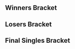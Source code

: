 {{DISPLAYTITLE:LAST V: Singles Bracket}}{{SetGame|melee}}
{{tabs static
|name1=Overview
|link1=LAST V
|name2=Swiss Rounds
|link2=LAST/5/Swiss Rounds
|name3=Singles Bracket
|link3=LAST/5/Singles Bracket
|name4=Doubles Bracket
|link4=LAST/5/Doubles Bracket
|name5=Ranking
|link5=LAST/5/Ranking
|This=3
}}<!-- Generated with http://tournament-nub.rhcloud.com/toliquipedia name=LAST_5 -->

==Winners Bracket==
{{64DEWBracketA
|r1m1p1=Tekk |r1m1p1flag=fr |r1m1p1score=2 |r1m1win=1
|r1m1p2=Eneara |r1m1p2flag= |r1m1p2score=0

|r1m2p1=Poney |r1m2p1flag=fr |r1m2p1score=0 |r1m2win=2
|r1m2p2=Kar |r1m2p2flag= |r1m2p2score=2

|r1m3p1=Samplay |r1m3p1flag=fr |r1m3p1score=2 |r1m3win=1
|r1m3p2=Mick605 |r1m3p2flag= |r1m3p2score=0

|r1m4p1=JiM |r1m4p1flag=fr |r1m4p1score=2 |r1m4win=1
|r1m4p2=Rony |r1m4p2flag= |r1m4p2score=0

|r1m5p1=Alox |r1m5p1flag=fr |r1m5p1score=2 |r1m5win=1
|r1m5p2=Le Forain |r1m5p2flag= |r1m5p2score=0

|r1m6p1=Lepoiraut |r1m6p1flag=fr |r1m6p1score=2 |r1m6win=1
|r1m6p2=Tchang |r1m6p2flag= |r1m6p2score=0

|r1m7p1=Etril |r1m7p1flag=fr |r1m7p1score=2 |r1m7win=1
|r1m7p2=Killerganon |r1m7p2flag= |r1m7p2score=0

|r1m8p1=Bgin |r1m8p1flag= |r1m8p1score=2 |r1m8win=1
|r1m8p2=Amjo |r1m8p2flag= |r1m8p2score=0

|r1m9p1=Baxon |r1m9p1flag=fr |r1m9p1score=2 |r1m9win=1
|r1m9p2=BadNight |r1m9p2flag=fr |r1m9p2score=0

|r1m10p1=MonoPenisGuy |r1m10p1flag=fr |r1m10p1score=1 |r1m10win=2
|r1m10p2=Sylvoute |r1m10p2flag= |r1m10p2score=2

|r1m11p1=Fauster |r1m11p1flag=fr |r1m11p1score=2 |r1m11win=1
|r1m11p2=Dero |r1m11p2flag=fr |r1m11p2score=1

|r1m12p1=Datto |r1m12p1flag=fr |r1m12p1score=2 |r1m12win=1
|r1m12p2=Brog |r1m12p2flag= |r1m12p2score=0

|r1m13p1=Bseed |r1m13p1flag=fr |r1m13p1score=2 |r1m13win=1
|r1m13p2=Damo |r1m13p2flag= |r1m13p2score=0

|r1m14p1=Kululu |r1m14p1flag= |r1m14p1score=2 |r1m14win=1
|r1m14p2=Rondelle |r1m14p2flag=fr |r1m14p2score=0

|r1m15p1=Aephage |r1m15p1flag=fr |r1m15p1score=2 |r1m15win=1
|r1m15p2=Kid Candi |r1m15p2flag= |r1m15p2score=0

|r1m16p1=Plinci |r1m16p1flag= |r1m16p1score=2 |r1m16win=1
|r1m16p2=Darx |r1m16p2flag= |r1m16p2score=0

|r1m17p1=Overtriforce |r1m17p1flag=es |r1m17p1score=2 |r1m17win=1
|r1m17p2=Gauya |r1m17p2flag= |r1m17p2score=0

|r1m18p1=Fragmads |r1m18p1flag= |r1m18p1score=2 |r1m18win=1
|r1m18p2=Over |r1m18p2flag= |r1m18p2score=0

|r1m19p1=Meljin |r1m19p1flag=fr |r1m19p1score=2 |r1m19win=1
|r1m19p2=Maxattack |r1m19p2flag= |r1m19p2score=0

|r1m20p1=LuK |r1m20p1flag=fr |r1m20p1score=2 |r1m20win=1
|r1m20p2=Styl |r1m20p2flag= |r1m20p2score=0

|r1m21p1=ZCK |r1m21p1flag=fr |r1m21p1score=2 |r1m21win=1
|r1m21p2=Surrealista |r1m21p2flag= |r1m21p2score=0

|r1m22p1=CC |r1m22p1flag= |r1m22p1score=2 |r1m22win=1
|r1m22p2=DraQ |r1m22p2flag= |r1m22p2score=0

|r1m23p1=Jah Ridin' |r1m23p1flag=ch |r1m23p1score=2 |r1m23win=1
|r1m23p2=Tewind |r1m23p2flag= |r1m23p2score=0

|r1m24p1=BrTarolg |r1m24p1flag=gb |r1m24p1score=2 |r1m24win=1
|r1m24p2=Galtier |r1m24p2flag= |r1m24p2score=0

|r1m25p1=Professor Pro |r1m25p1flag=gb |r1m25p1score=2 |r1m25win=1
|r1m25p2=Caillou |r1m25p2flag= |r1m25p2score=0

|r1m26p1=Yogui |r1m26p1flag= |r1m26p1score=2 |r1m26win=1
|r1m26p2=Winsk |r1m26p2flag= |r1m26p2score=1

|r1m27p1=Djagof |r1m27p1flag=fr |r1m27p1score=2 |r1m27win=1
|r1m27p2=Tyc |r1m27p2flag= |r1m27p2score=0

|r1m28p1=LGuy |r1m28p1flag=fr |r1m28p1score=2 |r1m28win=1
|r1m28p2=Kelasius |r1m28p2flag= |r1m28p2score=0

|r1m29p1=Aether |r1m29p1flag=fr |r1m29p1score=2 |r1m29win=1
|r1m29p2=Felix |r1m29p2flag= |r1m29p2score=0

|r1m30p1=Chaos6 |r1m30p1flag= |r1m30p1score=2 |r1m30win=1
|r1m30p2=Dirty Deeds Done Dirt Cheap |r1m30p2flag= |r1m30p2score=0

|r1m31p1=MetalFox |r1m31p1flag=fr |r1m31p1score=2 |r1m31win=1
|r1m31p2=NuclearLunch |r1m31p2flag= |r1m31p2score=0

|r1m32p1=Fekah |r1m32p1flag= |r1m32p1score=2 |r1m32win=1
|r1m32p2=Pikkususi |r1m32p2flag= |r1m32p2score=0

|r2m1p1=Tekk |r2m1p1flag=fr |r2m1p1score=2 |r2m1win=1
|r2m1p2=Kar |r2m1p2flag= |r2m1p2score=1

|r2m2p1=Samplay |r2m2p1flag=fr |r2m2p1score=1 |r2m2win=2
|r2m2p2=JiM |r2m2p2flag=fr |r2m2p2score=2

|r2m3p1=Alox |r2m3p1flag=fr |r2m3p1score=2 |r2m3win=1
|r2m3p2=Lepoiraut |r2m3p2flag=fr |r2m3p2score=0

|r2m4p1=Etril |r2m4p1flag=fr |r2m4p1score=2 |r2m4win=1
|r2m4p2=Bgin |r2m4p2flag= |r2m4p2score=1

|r2m5p1=Baxon |r2m5p1flag=fr |r2m5p1score=2 |r2m5win=1
|r2m5p2=Sylvoute |r2m5p2flag= |r2m5p2score=0

|r2m6p1=Fauster |r2m6p1flag=fr |r2m6p1score=1 |r2m6win=2
|r2m6p2=Datto |r2m6p2flag=fr |r2m6p2score=2

|r2m7p1=Bseed |r2m7p1flag=fr |r2m7p1score=2 |r2m7win=1
|r2m7p2=Kululu |r2m7p2flag= |r2m7p2score=1

|r2m8p1=Aephage |r2m8p1flag=fr |r2m8p1score=0 |r2m8win=2
|r2m8p2=Plinci |r2m8p2flag= |r2m8p2score=2

|r2m9p1=Overtriforce |r2m9p1flag=es |r2m9p1score=2 |r2m9win=1
|r2m9p2=Fragmads |r2m9p2flag= |r2m9p2score=0

|r2m10p1=Meljin |r2m10p1flag=fr |r2m10p1score=2 |r2m10win=1
|r2m10p2=LuK |r2m10p2flag=fr |r2m10p2score=0

|r2m11p1=ZCK |r2m11p1flag=fr |r2m11p1score=1 |r2m11win=2
|r2m11p2=CC |r2m11p2flag= |r2m11p2score=2

|r2m12p1=Jah Ridin' |r2m12p1flag=ch |r2m12p1score=2 |r2m12win=1
|r2m12p2=BrTarolg |r2m12p2flag=gb |r2m12p2score=0

|r2m13p1=Professor Pro |r2m13p1flag=gb |r2m13p1score=2 |r2m13win=1
|r2m13p2=Yogui |r2m13p2flag= |r2m13p2score=0

|r2m14p1=Djagof |r2m14p1flag=fr |r2m14p1score=1 |r2m14win=2
|r2m14p2=LGuy |r2m14p2flag=fr |r2m14p2score=2

|r2m15p1=Aether |r2m15p1flag=fr |r2m15p1score=2 |r2m15win=1
|r2m15p2=Chaos6 |r2m15p2flag= |r2m15p2score=1

|r2m16p1=MetalFox |r2m16p1flag=fr |r2m16p1score=2 |r2m16win=1
|r2m16p2=Fekah |r2m16p2flag= |r2m16p2score=0

|r3m1p1=Tekk |r3m1p1flag=fr |r3m1p1score=2 |r3m1win=1
|r3m1p2=JiM |r3m1p2flag=fr |r3m1p2score=0

|r3m2p1=Alox |r3m2p1flag=fr |r3m2p1score=2 |r3m2win=1
|r3m2p2=Etril |r3m2p2flag=fr |r3m2p2score=0

|r3m3p1=Baxon |r3m3p1flag=fr |r3m3p1score=2 |r3m3win=1
|r3m3p2=Datto |r3m3p2flag=fr |r3m3p2score=0

|r3m4p1=Bseed |r3m4p1flag=fr |r3m4p1score=1 |r3m4win=2
|r3m4p2=Plinci |r3m4p2flag= |r3m4p2score=2

|r3m5p1=Overtriforce |r3m5p1flag=es |r3m5p1score=2 |r3m5win=1
|r3m5p2=Meljin |r3m5p2flag=fr |r3m5p2score=0

|r3m6p1=CC |r3m6p1flag= |r3m6p1score=0 |r3m6win=2
|r3m6p2=Jah Ridin' |r3m6p2flag=ch |r3m6p2score=2

|r3m7p1=Professor Pro |r3m7p1flag=gb |r3m7p1score=2 |r3m7win=1
|r3m7p2=LGuy |r3m7p2flag=fr |r3m7p2score=0

|r3m8p1=Aether |r3m8p1flag=fr |r3m8p1score=2 |r3m8win=1
|r3m8p2=MetalFox |r3m8p2flag=fr |r3m8p2score=0

|r4m1p1=Tekk |r4m1p1flag=fr |r4m1p1score=2 |r4m1win=1
|r4m1p2=Alox |r4m1p2flag=fr |r4m1p2score=0

|r4m2p1=Baxon |r4m2p1flag=fr |r4m2p1score=2 |r4m2win=1
|r4m2p2=Plinci |r4m2p2flag= |r4m2p2score=0

|r4m3p1=Overtriforce |r4m3p1flag=es |r4m3p1score=2 |r4m3win=1
|r4m3p2=Jah Ridin' |r4m3p2flag=ch |r4m3p2score=0

|r4m4p1=Professor Pro |r4m4p1flag=gb |r4m4p1score=2 |r4m4win=1
|r4m4p2=Aether |r4m4p2flag=fr |r4m4p2score=0

|r5m1p1=Tekk |r5m1p1flag=fr |r5m1p1score=3 |r5m1win=1
|r5m1p2=Baxon |r5m1p2flag=fr |r5m1p2score=1

|r5m2p1=Overtriforce |r5m2p1flag=es |r5m2p1score=2 |r5m2win=2
|r5m2p2=Professor Pro |r5m2p2flag=gb |r5m2p2score=3
}}

==Losers Bracket==
{{64DELBracketSmwA
|tourneylink=LAST/5
|tourneyname=LAST V
|l1placement=49-64
|l2placement=33-48
|l3placement=25-32
|l4placement=17-24
|l5placement=13-16
|l6placement=9-12
|l7placement=7-8
|l8placement=5-6
|l1m1p1=Eneara |l1m1p1flag= |l1m1p1score=0 |l1m1win=2
|l1m1p2=Poney |l1m1p2flag=fr |l1m1p2score=2

|l1m2p1=Mick605 |l1m2p1flag= |l1m2p1score=0 |l1m2win=2
|l1m2p2=Rony |l1m2p2flag= |l1m2p2score=2

|l1m3p1=Le Forain |l1m3p1flag= |l1m3p1score=0 |l1m3win=2
|l1m3p2=Tchang |l1m3p2flag= |l1m3p2score=2

|l1m4p1=Killerganon |l1m4p1flag= |l1m4p1score=1 |l1m4win=2
|l1m4p2=Amjo |l1m4p2flag= |l1m4p2score=2

|l1m5p1=BadNight |l1m5p1flag=fr |l1m5p1score=0 |l1m5win=2
|l1m5p2=MonoPenisGuy |l1m5p2flag=fr |l1m5p2score=2

|l1m6p1=Dero |l1m6p1flag=fr |l1m6p1score=2 |l1m6win=1
|l1m6p2=Brog |l1m6p2flag= |l1m6p2score=0

|l1m7p1=Damo |l1m7p1flag= |l1m7p1score=2 |l1m7win=1
|l1m7p2=Rondelle |l1m7p2flag=fr |l1m7p2score=1

|l1m8p1=Kid Candi |l1m8p1flag= |l1m8p1score=2 |l1m8win=1
|l1m8p2=Darx |l1m8p2flag= |l1m8p2score=0

|l1m9p1=Gauya |l1m9p1flag= |l1m9p1score=0 |l1m9win=2
|l1m9p2=Over |l1m9p2flag= |l1m9p2score=2

|l1m10p1=Maxattack |l1m10p1flag= |l1m10p1score=0 |l1m10win=2
|l1m10p2=Styl |l1m10p2flag= |l1m10p2score=2

|l1m11p1=Surrealista |l1m11p1flag= |l1m11p1score=1 |l1m11win=2
|l1m11p2=DraQ |l1m11p2flag= |l1m11p2score=2

|l1m12p1=Tewind |l1m12p1flag= |l1m12p1score=0 |l1m12win=2
|l1m12p2=Galtier |l1m12p2flag= |l1m12p2score=2

|l1m13p1=Caillou |l1m13p1flag= |l1m13p1score=2 |l1m13win=1
|l1m13p2=Winsk |l1m13p2flag= |l1m13p2score=1

|l1m14p1=Tyc |l1m14p1flag= |l1m14p1score=2 |l1m14win=1
|l1m14p2=Kelasius |l1m14p2flag= |l1m14p2score=1

|l1m15p1=Felix |l1m15p1flag= |l1m15p1score=0 |l1m15win=2
|l1m15p2=Dirty Deeds Done Dirt Cheap |l1m15p2flag= |l1m15p2score=2

|l1m16p1=NuclearLunch |l1m16p1flag= |l1m16p1score=2 |l1m16win=1
|l1m16p2=Pikkususi |l1m16p2flag= |l1m16p2score=1

|l2m1p1=Fekah |l2m1p1flag= |l2m1p1score=2 |l2m1win=1
|l2m1p2=Poney |l2m1p2flag=fr |l2m1p2score=0

|l2m2p1=Chaos6 |l2m2p1flag= |l2m2p1score=2 |l2m2win=1
|l2m2p2=Rony |l2m2p2flag= |l2m2p2score=0

|l2m3p1=Djagof |l2m3p1flag=fr |l2m3p1score=2 |l2m3win=1
|l2m3p2=Tchang |l2m3p2flag= |l2m3p2score=0

|l2m4p1=Yogui |l2m4p1flag= |l2m4p1score=2 |l2m4win=1
|l2m4p2=Amjo |l2m4p2flag= |l2m4p2score=0

|l2m5p1=BrTarolg |l2m5p1flag=gb |l2m5p1score=2 |l2m5win=1
|l2m5p2=MonoPenisGuy |l2m5p2flag=fr |l2m5p2score=0

|l2m6p1=ZCK |l2m6p1flag=fr |l2m6p1score=2 |l2m6win=1
|l2m6p2=Dero |l2m6p2flag=fr |l2m6p2score=0

|l2m7p1=LuK |l2m7p1flag=fr |l2m7p1score=2 |l2m7win=1
|l2m7p2=Damo |l2m7p2flag= |l2m7p2score=0

|l2m8p1=Fragmads |l2m8p1flag= |l2m8p1score=0 |l2m8win=2
|l2m8p2=Kid Candi |l2m8p2flag= |l2m8p2score=2

|l2m9p1=Aephage |l2m9p1flag=fr |l2m9p1score=2 |l2m9win=1
|l2m9p2=Over |l2m9p2flag= |l2m9p2score=0

|l2m10p1=Kululu |l2m10p1flag= |l2m10p1score=1 |l2m10win=2
|l2m10p2=Styl |l2m10p2flag= |l2m10p2score=2

|l2m11p1=Fauster |l2m11p1flag=fr |l2m11p1score=2 |l2m11win=1
|l2m11p2=DraQ |l2m11p2flag= |l2m11p2score=0

|l2m12p1=Sylvoute |l2m12p1flag= |l2m12p1score=2 |l2m12win=1
|l2m12p2=Galtier |l2m12p2flag= |l2m12p2score=0

|l2m13p1=Bgin |l2m13p1flag= |l2m13p1score=2 |l2m13win=1
|l2m13p2=Caillou |l2m13p2flag= |l2m13p2score=0

|l2m14p1=Lepoiraut |l2m14p1flag=fr |l2m14p1score=2 |l2m14win=1
|l2m14p2=Tyc |l2m14p2flag= |l2m14p2score=0

|l2m15p1=Samplay |l2m15p1flag=fr |l2m15p1score=2 |l2m15win=1
|l2m15p2=Dirty Deeds Done Dirt Cheap |l2m15p2flag= |l2m15p2score=0

|l2m16p1=Kar |l2m16p1flag= |l2m16p1score=2 |l2m16win=1
|l2m16p2=NuclearLunch |l2m16p2flag= |l2m16p2score=0

|l3m1p1=Fekah |l3m1p1flag= |l3m1p1score=2 |l3m1win=1
|l3m1p2=Chaos6 |l3m1p2flag= |l3m1p2score=1

|l3m2p1=Djagof |l3m2p1flag=fr |l3m2p1score=2 |l3m2win=1
|l3m2p2=Yogui |l3m2p2flag= |l3m2p2score=0

|l3m3p1=BrTarolg |l3m3p1flag=gb |l3m3p1score=2 |l3m3win=1
|l3m3p2=ZCK |l3m3p2flag=fr |l3m3p2score=0

|l3m4p1=LuK |l3m4p1flag=fr |l3m4p1score=2 |l3m4win=1
|l3m4p2=Kid Candi |l3m4p2flag= |l3m4p2score=0

|l3m5p1=Aephage |l3m5p1flag=fr |l3m5p1score=2 |l3m5win=1
|l3m5p2=Styl |l3m5p2flag= |l3m5p2score=0

|l3m6p1=Fauster |l3m6p1flag=fr |l3m6p1score=2 |l3m6win=1
|l3m6p2=Sylvoute |l3m6p2flag= |l3m6p2score=0

|l3m7p1=Bgin |l3m7p1flag= |l3m7p1score=2 |l3m7win=1
|l3m7p2=Lepoiraut |l3m7p2flag=fr |l3m7p2score=0

|l3m8p1=Samplay |l3m8p1flag=fr |l3m8p1score=2 |l3m8win=1
|l3m8p2=Kar |l3m8p2flag= |l3m8p2score=0

|l4m1p1=Bseed |l4m1p1flag=fr |l4m1p1score=1 |l4m1win=2
|l4m1p2=Fekah |l4m1p2flag= |l4m1p2score=2

|l4m2p1=Datto |l4m2p1flag=fr |l4m2p1score=1 |l4m2win=2
|l4m2p2=Djagof |l4m2p2flag=fr |l4m2p2score=2

|l4m3p1=Etril |l4m3p1flag=fr |l4m3p1score=0 |l4m3win=2
|l4m3p2=BrTarolg |l4m3p2flag=gb |l4m3p2score=2

|l4m4p1=JiM |l4m4p1flag=fr |l4m4p1score=1 |l4m4win=2
|l4m4p2=LuK |l4m4p2flag=fr |l4m4p2score=2

|l4m5p1=MetalFox |l4m5p1flag=fr |l4m5p1score=0 |l4m5win=2
|l4m5p2=Aephage |l4m5p2flag=fr |l4m5p2score=2

|l4m6p1=LGuy |l4m6p1flag=fr |l4m6p1score=2 |l4m6win=1
|l4m6p2=Fauster |l4m6p2flag=fr |l4m6p2score=0

|l4m7p1=CC |l4m7p1flag= |l4m7p1score=2 |l4m7win=1
|l4m7p2=Bgin |l4m7p2flag= |l4m7p2score=1

|l4m8p1=Meljin |l4m8p1flag=fr |l4m8p1score=0 |l4m8win=2
|l4m8p2=Samplay |l4m8p2flag=fr |l4m8p2score=2

|l5m1p1=Fekah |l5m1p1flag= |l5m1p1score=1 |l5m1win=2
|l5m1p2=Djagof |l5m1p2flag=fr |l5m1p2score=2

|l5m2p1=BrTarolg |l5m2p1flag=gb |l5m2p1score=2 |l5m2win=1
|l5m2p2=LuK |l5m2p2flag=fr |l5m2p2score=1

|l5m3p1=Aephage |l5m3p1flag=fr |l5m3p1score=1 |l5m3win=2
|l5m3p2=LGuy |l5m3p2flag=fr |l5m3p2score=2

|l5m4p1=CC |l5m4p1flag= |l5m4p1score=1 |l5m4win=2
|l5m4p2=Samplay |l5m4p2flag=fr |l5m4p2score=2

|l6m1p1=Jah Ridin' |l6m1p1flag=ch |l6m1p1score=1 |l6m1win=2
|l6m1p2=Djagof |l6m1p2flag=fr |l6m1p2score=2

|l6m2p1=Aether |l6m2p1flag=fr |l6m2p1score=2 |l6m2win=1
|l6m2p2=BrTarolg |l6m2p2flag=gb |l6m2p2score=0

|l6m3p1=Alox |l6m3p1flag=fr |l6m3p1score=1 |l6m3win=2
|l6m3p2=LGuy |l6m3p2flag=fr |l6m3p2score=2

|l6m4p1=Plinci |l6m4p1flag= |l6m4p1score=0 |l6m4win=2
|l6m4p2=Samplay |l6m4p2flag=fr |l6m4p2score=2

|l7m1p1=Djagof |l7m1p1flag=fr |l7m1p1score=3 |l7m1win=1
|l7m1p2=Aether |l7m1p2flag=fr |l7m1p2score=2

|l7m2p1=LGuy |l7m2p1flag=fr |l7m2p1score=1 |l7m2win=2
|l7m2p2=Samplay |l7m2p2flag=fr |l7m2p2score=3

|l8m1p1=Baxon |l8m1p1flag=fr |l8m1p1score=3 |l8m1win=1
|l8m1p2=Djagof |l8m1p2flag=fr |l8m1p2score=1

|l8m2p1=Overtriforce |l8m2p1flag=es |l8m2p1score=3 |l8m2win=1
|l8m2p2=Samplay |l8m2p2flag=fr |l8m2p2score=1
}}
<onlyinclude>
==Final Singles Bracket==
{{DEFinalSmwBracket
|tourneylink=LAST/5
|tourneyname=LAST V
|l1placement=4
|r2placement=3
|r3loserplacement=2
|r3winnerplacement=1
<!-- FROM WINNERS -->
|r1m1p1=Tekk |r1m1p1flag=fr |r1m1p1score=1 |r1m1win=2
|r1m1p2=Professor Pro |r1m1p2flag=gb |r1m1p2score=3

<!-- FROM LOSERS -->
|l1m1p1=Baxon |l1m1p1flag=fr |l1m1p1score=3 |l1m1win=1
|l1m1p2=Overtriforce |l1m1p2flag=es |l1m1p2score=2

<!-- LOSERS FINALS -->
|r2m1p1=Tekk |r2m1p1flag=fr |r2m1p1score=2 |r2m1win=2
|r2m1p2=Baxon |r2m1p2flag=fr |r2m1p2score=3

<!-- GRAND FINALS -->
|r3m1p1=Professor Pro |r3m1p1flag=gb |r3m1p1score=3 |r3m1win=1
|r3m1p2=Baxon |r3m1p2flag=fr |r3m1p2score=1
}}
</onlyinclude>
